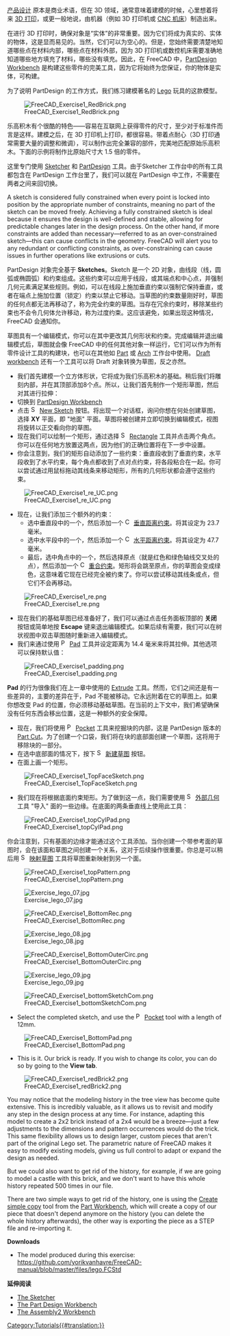 <languages/>

{{Docnav
|[[Manual:Traditional_2D_drafting|传统 2D 制图]]
|[[Manual:Preparing_models_for_3D printing|准备 3D 打印模型]]
|[[Manual:Introduction|手册起始页]]
|IconC=Crystal_Clear_manual.png
}}

{{Manual:TOC}}

<div class="mw-translate-fuzzy">
[https://en.wikipedia.org/wiki/Product_design 产品设计] 原本是商业术语，但在 3D 领域，通常意味着建模的时候，心里想着将来 [https://en.wikipedia.org/wiki/3D_printing 3D 打印]，或更一般地说，由机器（例如 3D 打印机或 [https://en.wikipedia.org/wiki/Numerical_control CNC 机床]）制造出来。
</div>

<div class="mw-translate-fuzzy">
在进行 3D 打印时，确保对象是“实体”的非常重要。因为它们将成为真实的、实体的物体，这是显而易见的。当然，它们可以为空心的。但是，您始终需要清楚地知道哪些点在材料内部，哪些点在材料外部，因为 3D 打印机或数控机床需要准确地知道哪些地方填充了材料，哪些没有填充。因此，在 FreeCAD 中，[[PartDesign Workbench]] 是构建这些零件的完美工具，因为它将始终为您保证，你的物体是实体，可构建。
</div>

<div class="mw-translate-fuzzy">
为了说明 PartDesign 的工作方式，我们练习建模著名的 [https://en.wikipedia.org/wiki/Lego Lego] 玩具的这款模型。
</div>

[[File:FreeCAD_Exercise1_RedBrick.png]]

<div class="mw-translate-fuzzy">
乐高积木有个很酷的特色——容易在互联网上获得零件的尺寸，至少对于标准件而言是这样。建模之后，在 3D 打印机上打印，都很容易。带着点耐心（3D 打印通常需要大量的调整和微调），可以制作出完全兼容的部件，完美地匹配原始乐高积木。下面的示例将制作比原始尺寸大 1.5 倍的零件。
</div>

<div class="mw-translate-fuzzy">
这里专门使用 [[Sketcher_Workbench|Sketcher]] 和 [[PartDesign_Workbench|PartDesign]] 工具。由于Sketcher 工作台中的所有工具都包含在 PartDesign 工作台里了，我们可以就在 PartDesign 中工作，不需要在两者之间来回切换。
</div>

A sketch is considered fully constrained when every point is locked into position by the appropriate number of constraints, meaning no part of the sketch can be moved freely. Achieving a fully constrained sketch is ideal because it ensures the design is well-defined and stable, allowing for predictable changes later in the design process. On the other hand, if more constraints are added than necessary—referred to as an over-constrained sketch—this can cause conflicts in the geometry. FreeCAD will alert you to any redundant or conflicting constraints, as over-constraining can cause issues in further operations like extrusions or cuts.

<div class="mw-translate-fuzzy">
PartDesign 对象完全基于 '''Sketches'''。Sketch 是一个 2D 对象，由线段（线，圆弧或椭圆弧）和约束组成。这些约束可以应用于线段，或其端点和中心点，并强制几何元素满足某些规则。例如，可以在线段上施加垂直约束以强制它保持垂直，或者在端点上施加位置（锁定）约束以禁止它移动。当草图的约束数量刚好时，草图的任何点都无法再移动了，称为完全约束的草图。当存在冗余约束时，移除某些约束也不会令几何体允许移动，称为过度约束。这应该避免，如果出现这种情况，FreeCAD 会通知你。
</div>

草图具有一个编辑模式，你可以在其中更改其几何形状和约束。完成编辑并退出编辑模式后，草图就会像 FreeCAD 中的任何其他对象一样运行，它们可以作为所有零件设计工具的构建块，也可以在其他如 [[Part_Workbench|Part]] 或 [[Arch_Workbench|Arch]] 工作台中使用。 [[Draft_Workbench|Draft workbench]] 还有一个工具可以将 Draft 对象转换为草图，反之亦然。

<div class="mw-translate-fuzzy">
* 我们首先建模一个立方体形状，它将成为我们乐高积木的基础。稍后我们将雕刻内部，并在其顶部添加8个点。所以，让我们首先制作一个矩形草图，然后对其进行拉伸：
* 切换到 [[PartDesign Workbench]]
* 点击 [[Image:Sketcher_NewSketch.svg|16px]] [[Sketcher_NewSketch|New Sketch]] 按钮。将出现一个对话框，询问你想在何处创建草图，选择 '''XY''' 平面，即 "地面" 平面。草图将被创建并立即切换到编辑模式，视图将旋转以正交看向你的草图。
* 现在我们可以绘制一个矩形，通过选择 [[Image:Sketcher_CreateRectangle.svg|16px]] [[Sketcher_CreateRectangle|Rectangle]] 工具并点击两个角点。你可以在任何地方放置这两点，因为他们的正确位置将在下一步中设置。
* 你会注意到，我们的矩形自动添加了一些约束：垂直段收到了垂直约束，水平段收到了水平约束，每个角点都收到了点对点约束，将各段粘合在一起。你可以尝试通过用鼠标拖动其线条来移动矩形，所有的几何形状都会遵守这些约束。
</div>

[[Image:FreeCAD_Exercise1_re_UC.png]]

<div class="mw-translate-fuzzy">
* 现在，让我们添加三个额外的约束：
** 选中垂直段中的一个，然后添加一个 [[Image:Constraint_VerticalDistance.svg|16px]] [[Sketcher ConstrainDistanceY|垂直距离约束]]。将其设定为 23.7 毫米。
** 选中水平段中的一个，然后添加一个 [[Image:Constraint_HorizontalDistance.svg|16px]] [[Sketcher ConstrainDistanceX|水平距离约束]]。将其设定为 47.7 毫米。
** 最后，选中角点中的一个，然后选择原点（就是红色和绿色轴线交叉处的点），然后添加一个 [[Image:Constraint_PointOnPoint.svg|16px]] [[Sketcher ConstrainCoincident|重合约束]]。矩形将会跳至原点，你的草图会变成绿色，这意味着它现在已经完全被约束了。你可以尝试移动其线条或点，但它们不会再移动。
</div>

[[Image:FreeCAD_Exercise1_re.png]]

<div class="mw-translate-fuzzy">
* 现在我们的基础草图已经准备好了，我们可以通过点击任务面板顶部的 '''关闭''' 按钮或简单地按 '''Escape''' 键来退出编辑模式。如果后续有需要，我们可以在树状视图中双击草图随时重新进入编辑模式。
* 我们来通过使用 [[Image:PartDesign_Pad.svg|16px]] [[PartDesign_Pad|Pad]] 工具并设定距离为 14.4 毫米来将其拉伸。其他选项可以保持默认值：
</div>

[[File:FreeCAD_Exercise1_padding.png]]

<div class="mw-translate-fuzzy">
'''Pad''' 的行为很像我们在上一章中使用的 [[Part Extrude|Extrude]] 工具。然而，它们之间还是有一些差异的，主要的差异在于，Pad 不能被移动。它永远附着在它的草图上。如果你想改变 Pad 的位置，你必须移动基础草图。在当前的上下文中，我们希望确保没有任何东西会移出位置，这是一种额外的安全保障。
</div>

<div class="mw-translate-fuzzy">
* 现在，我们将使用 [[Image:PartDesign_Pocket.svg|16px]] [[PartDesign_Pocket|Pocket]] 工具来挖掘块的内部，这是 PartDesign 版本的 [[Part Cut]]。为了创建一个口袋，我们将在块的底部面创建一个草图，这将用于移除块的一部分。
* 在选中底部面的情况下，按下 [[Image:Sketcher_NewSketch.svg|16px]] [[Sketcher_NewSketch|新建草图]] 按钮。
* 在面上画一个矩形。
</div>

[[File:FreeCAD_Exercise1_TopFaceSketch.png]]

<div class="mw-translate-fuzzy">
* 我们现在将根据底面约束矩形。为了做到这一点，我们需要使用 [[Image:Sketcher_External.svg|16px]] [[Sketcher_External|外部几何]] 工具 "导入" 面的一些边缘。在底面的两条垂直线上使用此工具：
</div>

[[File:FreeCAD_Exercise1_topCylPad.png]]

<div class="mw-translate-fuzzy">
你会注意到，只有基面的边缘才能通过这个工具添加。当你创建一个带参考面的草图时，会在该面和草图之间创建一个关系，这对于后续操作很重要。你总是可以稍后用 [[Image:Sketcher_MapSketch.svg|16px]] [[Sketcher_MapSketch|映射草图]] 工具将草图重新映射到另一个面。
</div>

[[File:FreeCAD_Exercise1_topPattern.png]]

<div class="mw-translate-fuzzy">
[[Image:Exercise_lego_07.jpg]]
</div> 

[[File:FreeCAD_Exercise1_BottomRec.png]]

<div class="mw-translate-fuzzy">
[[Image:Exercise_lego_08.jpg]]
</div>

[[File:FreeCAD_Exercise1_BottomOuterCirc.png]]

<div class="mw-translate-fuzzy">
[[Image:Exercise_lego_09.jpg]]
</div>

[[File:FreeCAD_Exercise1_bottomSketchCom.png]]

* Select the completed sketch, and use the [[Image:PartDesign_Pocket.svg|16px]] [[PartDesign_Pocket|Pocket]] tool with a length of 12mm.

[[File:FreeCAD_Exercise1_BottomPad.png]]

* This is it. Our brick is ready. If you wish to change its color, you can do so by going to the '''View tab'''.

[[File:FreeCAD_Exercise1_redBrick2.png]]

You may notice that the modeling history in the tree view has become quite extensive. This is incredibly valuable, as it allows us to revisit and modify any step in the design process at any time. For instance, adapting this model to create a 2x2 brick instead of a 2x4 would be a breeze—just a few adjustments to the dimensions and pattern occurrences would do the trick. This same flexibility allows us to design larger, custom pieces that aren't part of the original Lego set. The parametric nature of FreeCAD makes it easy to modify existing models, giving us full control to adapt or expand the design as needed.

But we could also want to get rid of the history, for example, if we are going to model a castle with this brick, and we don't want to have this whole history repeated 500 times in our file.

There are two simple ways to get rid of the history, one is using the [[Part_SimpleCopy|Create simple copy]] tool from the [[Part_Workbench|Part Workbench]], which will create a copy of our piece that doesn't depend anymore on the history (you can delete the whole history afterwards), the other way is exporting the piece as a STEP file and re-importing it.

'''Downloads'''

* The model produced during this exercise: https://github.com/yorikvanhavre/FreeCAD-manual/blob/master/files/lego.FCStd

'''延伸阅读'''

* [[Sketcher_Workbench|The Sketcher]]
* [[PartDesign_Workbench|The Part Design Workbench]]
* [https://github.com/hamish2014/FreeCAD_assembly2 The Assembly2 Workbench]


<div class="mw-translate-fuzzy">
{{Docnav/zh-cn
|[[Manual:Traditional 2D drafting/zh-cn|Traditional 2D drafting]]
|[[Manual:Preparing models for 3D printing/zh-cn|Preparing models for 3D printing]]
|[[Manual:Introduction/zh-cn|Manual start]]
|IconC=Crystal Clear manual.png}}
</div>

[[Category:Tutorials{{#translation:}}]]
